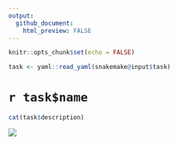```yaml
---
output: 
  github_document:
    html_preview: FALSE
---
```


```r
knitr::opts_chunk$set(echo = FALSE)
```

```r
task <- yaml::read_yaml(snakemake@input$task)
```

# `r task$name`

```r
cat(task$description)
```

![](`r basename(snakemake@input$task_fig)`)
